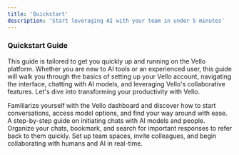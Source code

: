 ```yaml
---
title: 'Quickstart'
description: 'Start leveraging AI with your team in under 5 minutes'
---
```


### Quickstart Guide

This guide is tailored to get you quickly up and running on the Vello platform. Whether you are new to AI tools or an experienced user, this guide will walk you through the basics of setting up your Vello account, navigating the interface, chatting with AI models, and leveraging Vello's collaborative features. Let's dive into transforming your productivity with Vello.

<Card title="Basic Navigation" icon="paintbrush" href="/ui">
   Familiarize yourself with the Vello dashboard and discover how to start conversations, access model options, and find your way around with ease.
</Card>
<Card title="Starting New Chats" icon="paintbrush" href="/newchat">
   A step-by-step guide on initiating chats with AI models and people.
</Card>
<Card title="Organizing Conversation History" icon="paintbrush" href="/tips">
   Organize your chats, bookmark, and search for important responses to refer back to them quickly.
</Card>
<Card title="Connect with Team Members" icon="paintbrush" href="/spaces">
  Set up team spaces, invite colleagues, and begin collaborating with humans and AI in real-time.
</Card>

